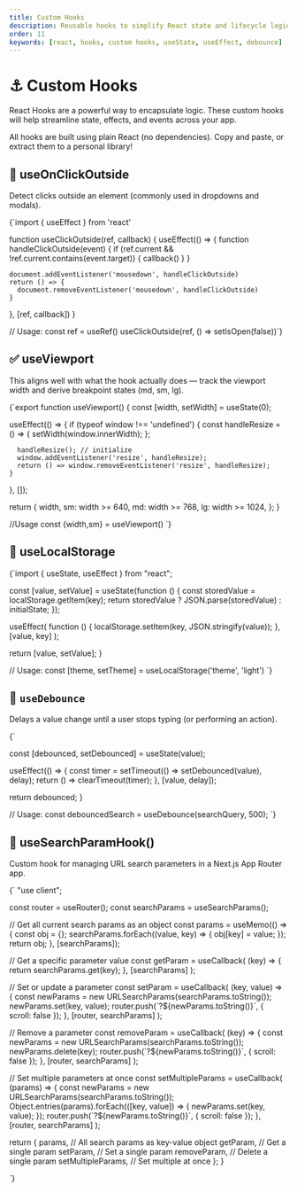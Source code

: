 ```yaml
---
title: Custom Hooks
description: Reusable hooks to simplify React state and lifecycle logic.
order: 11
keywords: [react, hooks, custom hooks, useState, useEffect, debounce]
---
```


# ⚓ Custom Hooks

<ProTip>

React Hooks are a powerful way to encapsulate logic. These custom hooks will help streamline state, effects, and events across your app.
</ProTip>

<Callout type="info">
All hooks are built using plain React (no dependencies). Copy and paste, or extract them to a personal library!
</Callout>

## 🎯 useOnClickOutside

Detect clicks outside an element (commonly used in dropdowns and modals).

<CodeBlock language="js">
{`import { useEffect } from 'react'

function useClickOutside(ref, callback) {
  useEffect(() => {
    function handleClickOutside(event) {
      if (ref.current && !ref.current.contains(event.target)) {
        callback()
      }
    }

    document.addEventListener('mousedown', handleClickOutside)
    return () => {
      document.removeEventListener('mousedown', handleClickOutside)
    }
  }, [ref, callback])
}

// Usage:
const ref = useRef()
useClickOutside(ref, () => setIsOpen(false))`}
</CodeBlock>

## ✅ useViewport

This aligns well with what the hook actually does — track the viewport width and derive breakpoint states (md, sm, lg).

<CodeBlock language="js">
{`export function useViewport() {
  const [width, setWidth] = useState(0);

  useEffect(() => {
    if (typeof window !== 'undefined') {
      const handleResize = () => {
        setWidth(window.innerWidth);
      };

      handleResize(); // initialize
      window.addEventListener('resize', handleResize);
      return () => window.removeEventListener('resize', handleResize);
    }
  }, []);

  return {
    width,
    sm: width >= 640,
    md: width >= 768,
    lg: width >= 1024,
  };
}

//Usage
const {width,sm} = useViewport()
`}
</CodeBlock>

## 🎁 useLocalStorage

<CodeBlock language="jsx">
{`import { useState, useEffect } from "react";

  const [value, setValue] = useState(function () {
    const storedValue = localStorage.getItem(key);
    return storedValue ? JSON.parse(storedValue) : initialState;
  });

  useEffect(
    function () {
      localStorage.setItem(key, JSON.stringify(value));
    },
    [value, key]
  );

  return [value, setValue];
}

// Usage:
const [theme, setTheme] = useLocalStorage('theme', 'light')
`}
</CodeBlock>

## 🔁 `useDebounce`

Delays a value change until a user stops typing (or performing an action).

<CodeBlock language="js">
{`

  const [debounced, setDebounced] = useState(value);

  useEffect(() => {
    const timer = setTimeout(() => setDebounced(value), delay);
    return () => clearTimeout(timer);
  }, [value, delay]);

  return debounced;
}

// Usage:
const debouncedSearch = useDebounce(searchQuery, 500);
`}
</CodeBlock>

## 🧨 useSearchParamHook()
Custom hook for managing URL search parameters in a Next.js App Router app.

<CodeBlock>
{`
"use client";

  const router = useRouter();
  const searchParams = useSearchParams();

  // Get all current search params as an object
  const params = useMemo(() => {
    const obj = {};
    searchParams.forEach((value, key) => {
      obj[key] = value;
    });
    return obj;
  }, [searchParams]);

  // Get a specific parameter value
  const getParam = useCallback(
    (key) => {
      return searchParams.get(key);
    },
    [searchParams]
  );

  // Set or update a parameter
  const setParam = useCallback(
    (key, value) => {
      const newParams = new URLSearchParams(searchParams.toString());
      newParams.set(key, value);
      router.push(\`?\${newParams.toString()}\`, { scroll: false });
    },
    [router, searchParams]
  );

  // Remove a parameter
  const removeParam = useCallback(
    (key) => {
      const newParams = new URLSearchParams(searchParams.toString());
      newParams.delete(key);
      router.push(\`?\${newParams.toString()}\`, { scroll: false });
    },
    [router, searchParams]
  );

  // Set multiple parameters at once
  const setMultipleParams = useCallback(
    (params) => {
      const newParams = new URLSearchParams(searchParams.toString());
      Object.entries(params).forEach(([key, value]) => {
        newParams.set(key, value);
      });
      router.push(\`?\${newParams.toString()}\`, { scroll: false });
    },
    [router, searchParams]
  );
 

  return {
    params,              // All search params as key-value object
    getParam,            // Get a single param
    setParam,            // Set a single param
    removeParam,         // Delete a single param
    setMultipleParams,   // Set multiple at once
  };
}

`}
</CodeBlock>

